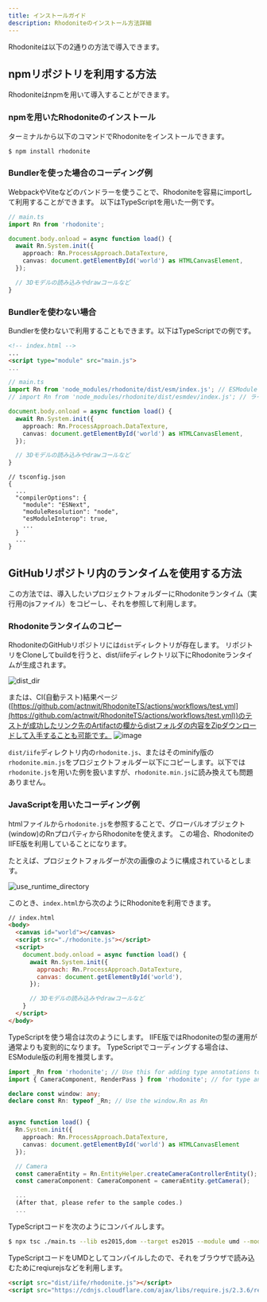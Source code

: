```yaml
---
title: インストールガイド
description: Rhodoniteのインストール方法詳細
---
```



<DocLayout>

Rhodoniteは以下の2通りの方法で導入できます。

## npmリポジトリを利用する方法

Rhodoniteはnpmを用いて導入することができます。

### npmを用いたRhodoniteのインストール

ターミナルから以下のコマンドでRhodoniteをインストールできます。

```bash
$ npm install rhodonite
```

### Bundlerを使った場合のコーディング例

WebpackやViteなどのバンドラーを使うことで、Rhodoniteを容易にimportして利用することができます。
以下はTypeScriptを用いた一例です。

```ts
// main.ts
import Rn from 'rhodonite';

document.body.onload = async function load() {
  await Rn.System.init({
    approach: Rn.ProcessApproach.DataTexture,
    canvas: document.getElementById('world') as HTMLCanvasElement,
  });

  // 3Dモデルの読み込みやdrawコールなど
}
```

### Bundlerを使わない場合

Bundlerを使わないで利用することもできます。以下はTypeScriptでの例です。

```html
<!-- index.html -->
...
<script type="module" src="main.js">
...
```

```ts
// main.ts
import Rn from 'node_modules/rhodonite/dist/esm/index.js'; // ESModuleとして利用
// import Rn from 'node_modules/rhodonite/dist/esmdev/index.js'; // ライブラリ内のソースマップ表示やステップ実行をしたい場合はこちらを使う

document.body.onload = async function load() {
  await Rn.System.init({
    approach: Rn.ProcessApproach.DataTexture,
    canvas: document.getElementById('world') as HTMLCanvasElement,
  });

  // 3Dモデルの読み込みやdrawコールなど
}
```

```
// tsconfig.json
{
  ...
  "compilerOptions": {
    "module": "ESNext",
    "moduleResolution": "node",
    "esModuleInterop": true,
    ...
  }
  ...
}
```

## GitHubリポジトリ内のランタイムを使用する方法

この方法では、導入したいプロジェクトフォルダーにRhodoniteランタイム（実行用のjsファイル）をコピーし、それを参照して利用します。

### Rhodoniteランタイムのコピー

RhodoniteのGitHubリポジトリには`dist`ディレクトリが存在します。
リポジトリをCloneしてbuildを行うと、dist/iifeディレクトリ以下にRhodoniteランタイムが生成されます。

![dist_dir](https://user-images.githubusercontent.com/3821214/161363331-ff417948-228b-460e-a11a-2cc8481f6df0.png)

または、CI(自動テスト)結果ページ([https://github.com/actnwit/RhodoniteTS/actions/workflows/test.yml](https://github.com/actnwit/RhodoniteTS/actions/workflows/test.yml))のテストが成功したリンク先のArtifactの欄からdistフォルダの内容をZipダウンロードして入手することも可能です。
![image](https://user-images.githubusercontent.com/3821214/161414183-1d070606-771a-47e4-b5c3-330bcd5170d9.png)

`dist/iife`ディレクトリ内の`rhodonite.js`、またはそのminify版の`rhodonite.min.js`をプロジェクトフォルダー以下にコピーします。以下では`rhodonite.js`を用いた例を扱いますが、`rhodonite.min.js`に読み換えても問題ありません。

### JavaScriptを用いたコーディング例

htmlファイルから`rhodonite.js`を参照することで、グローバルオブジェクト(window)のRnプロパティからRhodoniteを使えます。
この場合、RhodoniteのIIFE版を利用していることになります。

たとえば、プロジェクトフォルダーが次の画像のように構成されているとします。

![use_runtime_directory](https://user-images.githubusercontent.com/3821214/161363360-26add3ca-54b2-4173-bf2c-aeb4add8168e.png)

このとき、`index.html`から次のようにRhodoniteを利用できます。

```html
// index.html
<body>
  <canvas id="world"></canvas>
  <script src="./rhodonite.js"></script>
  <script>
    document.body.onload = async function load() {
      await Rn.System.init({
        approach: Rn.ProcessApproach.DataTexture,
        canvas: document.getElementById('world'),
      });

      // 3Dモデルの読み込みやdrawコールなど
    }
  </script>
</body>
```

TypeScriptを使う場合は次のようにします。
IIFE版ではRhodoniteの型の運用が通常よりも変則的になります。
TypeScriptでコーディングする場合は、ESModule版の利用を推奨します。

```ts
import _Rn from 'rhodonite'; // Use this for adding type annotations to window.Rn in this sample
import { CameraComponent, RenderPass } from 'rhodonite'; // for type annotations for iife usage

declare const window: any;
declare const Rn: typeof _Rn; // Use the window.Rn as Rn


async function load() {
  Rn.System.init({
    approach: Rn.ProcessApproach.DataTexture,
    canvas: document.getElementById('world') as HTMLCanvasElement
  });

  // Camera
  const cameraEntity = Rn.EntityHelper.createCameraControllerEntity();
  const cameraComponent: CameraComponent = cameraEntity.getCamera();

  ...
  (After that, please refer to the sample codes.)
  ...

```

TypeScriptコードを次のようにコンバイルします。

```bash
$ npx tsc ./main.ts --lib es2015,dom --target es2015 --module umd --moduleResolution node
```

TypeScriptコードをUMDとしてコンパイルしたので、それをブラウザで読み込むためにreqiurejsなどを利用します。

```html
<script src="dist/iife/rhodonite.js"></script>
<script src="https://cdnjs.cloudflare.com/ajax/libs/require.js/2.3.6/require.min.js" data-main="main.js"></script>
```

</DocLayout>
